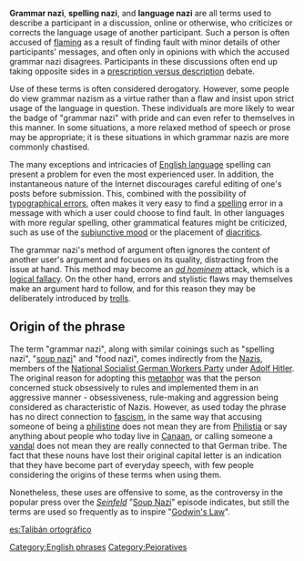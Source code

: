 '''Grammar nazi''', '''spelling nazi''', and '''language nazi''' are all terms used to describe a participant in a discussion, online or otherwise, who criticizes or corrects the language usage of another participant. Such a person is often accused of [[flaming]] as a result of finding fault with minor details of other participants' messages, and often only in opinions with which the accused grammar nazi disagrees. Participants in these discussions often end up taking opposite sides in a [[Prescription and description| prescription versus description]] debate.

Use of these terms is often considered derogatory. However, some people do view grammar nazism as a virtue rather than a flaw and insist upon strict usage of the language in question. These individuals are more likely to wear the badge of "grammar nazi" with pride and can even refer to themselves in this manner. In some situations, a more relaxed method of speech or prose may be appropriate; it is these situations in which grammar nazis are more commonly chastised.

The many exceptions and intricacies of [[English language]] spelling can present a problem for even the most experienced user. In addition, the instantaneous nature of the Internet discourages careful editing of one's posts before submission. This, combined with the possibility of [[typographical error]]s, often makes it very easy to find a [[spelling]] error in a message with which a user could choose to find fault. In other languages with more regular spelling, other grammatical features might be criticized, such as use of the [[subjunctive mood]] or the placement of [[diacritic]]s.

The grammar nazi's method of argument often ignores the content of another user's argument and focuses on its quality, distracting from the issue at hand. This method may become an ''[[ad hominem]]'' attack, which is a [[logical fallacy]]. On the other hand, errors and stylistic flaws may themselves make an argument hard to follow, and for this reason they may be deliberately introduced by [[internet troll|trolls]].

==Origin of the phrase==
The term "grammar nazi", along with similar coinings such as "spelling nazi", "[[soup nazi]]" and "food nazi", comes indirectly from the [[Nazi]]s, members of the [[National Socialist German Workers Party]] under [[Adolf Hitler]]. The original reason for adopting this [[metaphor]] was that the person concerned stuck obsessively to rules and implemented them in an aggressive manner - obsessiveness, rule-making and aggression being considered as characteristic of Nazis. However, as used today the phrase has no direct connection to [[fascism]], in the same way that accusing someone of being a [[philistine]] does not mean they are from [[Philistia]] or say anything about people who today live in [[Canaan]], or calling someone a [[vandal]] does not mean they are really connected to that German tribe. The fact that these nouns have lost their original capital letter is an indication that they have become part of everyday speech, with few people considering the origins of these terms when using them. 

Nonetheless, these uses are offensive to some, as the controversy in the popular press over the ''[[Seinfeld]]'' "[[Soup Nazi]]" episode indicates, but still the terms are used so frequently as to inspire "[[Godwin's Law]]".

[[es:Talibán ortográfico]]

[[Category:English phrases]]
[[Category:Pejoratives]]